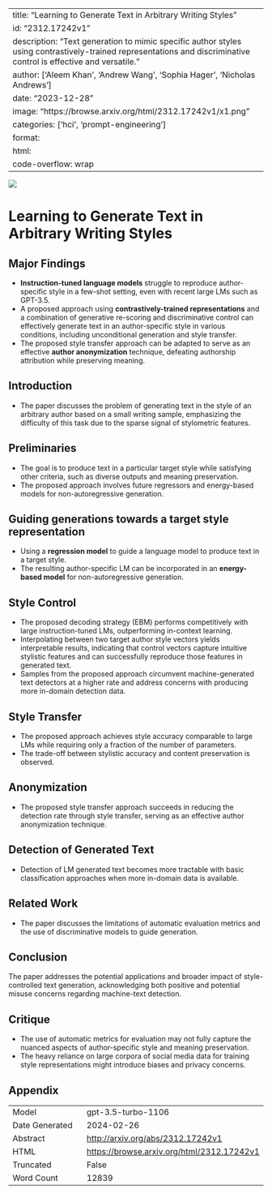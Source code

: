 
---
title: "Learning to Generate Text in Arbitrary Writing Styles"
id: "2312.17242v1"
description: "Text generation to mimic specific author styles using contrastively-trained representations and discriminative control is effective and versatile."
author: ['Aleem Khan', 'Andrew Wang', 'Sophia Hager', 'Nicholas Andrews']
date: "2023-12-28"
image: "https://browse.arxiv.org/html/2312.17242v1/x1.png"
categories: ['hci', 'prompt-engineering']
format:
  html:
    code-overflow: wrap
---

![](https://browse.arxiv.org/html/2312.17242v1/x1.png)

# Learning to Generate Text in Arbitrary Writing Styles

## Major Findings
- **Instruction-tuned language models** struggle to reproduce author-specific style in a few-shot setting, even with recent large LMs such as GPT-3.5.
- A proposed approach using **contrastively-trained representations** and a combination of generative re-scoring and discriminative control can effectively generate text in an author-specific style in various conditions, including unconditional generation and style transfer.
- The proposed style transfer approach can be adapted to serve as an effective **author anonymization** technique, defeating authorship attribution while preserving meaning.

## Introduction
- The paper discusses the problem of generating text in the style of an arbitrary author based on a small writing sample, emphasizing the difficulty of this task due to the sparse signal of stylometric features.

## Preliminaries
- The goal is to produce text in a particular target style while satisfying other criteria, such as diverse outputs and meaning preservation.
- The proposed approach involves future regressors and energy-based models for non-autoregressive generation.

## Guiding generations towards a target style representation
- Using a **regression model** to guide a language model to produce text in a target style.
- The resulting author-specific LM can be incorporated in an **energy-based model** for non-autoregressive generation.

## Style Control
- The proposed decoding strategy (EBM) performs competitively with large instruction-tuned LMs, outperforming in-context learning.
- Interpolating between two target author style vectors yields interpretable results, indicating that control vectors capture intuitive stylistic features and can successfully reproduce those features in generated text.
- Samples from the proposed approach circumvent machine-generated text detectors at a higher rate and address concerns with producing more in-domain detection data.

## Style Transfer
- The proposed approach achieves style accuracy comparable to large LMs while requiring only a fraction of the number of parameters.
- The trade-off between stylistic accuracy and content preservation is observed.

## Anonymization
- The proposed style transfer approach succeeds in reducing the detection rate through style transfer, serving as an effective author anonymization technique.

## Detection of Generated Text
- Detection of LM generated text becomes more tractable with basic classification approaches when more in-domain data is available.

## Related Work
- The paper discusses the limitations of automatic evaluation metrics and the use of discriminative models to guide generation.

## Conclusion
The paper addresses the potential applications and broader impact of style-controlled text generation, acknowledging both positive and potential misuse concerns regarding machine-text detection.

## Critique
- The use of automatic metrics for evaluation may not fully capture the nuanced aspects of author-specific style and meaning preservation.
- The heavy reliance on large corpora of social media data for training style representations might introduce biases and privacy concerns.

## Appendix

|          |          |
|----------|----------|
| Model     | gpt-3.5-turbo-1106       |
| Date Generated     | 2024-02-26       |
| Abstract | [http://arxiv.org/abs/2312.17242v1](http://arxiv.org/abs/2312.17242v1)        |
| HTML     | [https://browse.arxiv.org/html/2312.17242v1](https://browse.arxiv.org/html/2312.17242v1)       |
| Truncated       | False       |
| Word Count       | 12839       |